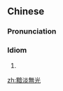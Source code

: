 {{also|黯淡无光}}
==Chinese==
{{zh-forms|s=黯淡无光|type=211}}

===Pronunciation===
{{zh-pron
|m=àndànwúguāng
|cat=id
}}

===Idiom===
{{zh-idiom}}

# {{alternative form of|暗淡無光|lang=zh}}

[[zh:黯淡無光]]
